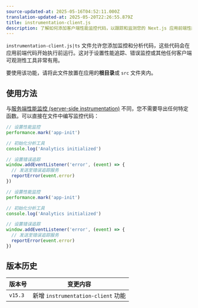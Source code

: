 ```yaml
---
source-updated-at: 2025-05-16T04:52:11.000Z
translation-updated-at: 2025-05-20T22:26:55.879Z
title: instrumentation-client.js
description: 了解如何添加客户端性能监控代码，以跟踪和监测您的 Next.js 应用前端性能。
---
```


`instrumentation-client.js|ts` 文件允许您添加监控和分析代码，这些代码会在应用前端代码开始执行前运行。这对于设置性能追踪、错误监控或其他任何客户端可观测性工具非常有用。

要使用该功能，请将此文件放置在应用的**根目录**或 `src` 文件夹内。

## 使用方法

与[服务端性能监控 (server-side instrumentation)](/docs/app/guides/instrumentation) 不同，您不需要导出任何特定函数。可以直接在文件中编写监控代码：

```ts filename="instrumentation-client.ts" switcher
// 设置性能监控
performance.mark('app-init')

// 初始化分析工具
console.log('Analytics initialized')

// 设置错误追踪
window.addEventListener('error', (event) => {
  // 发送至错误追踪服务
  reportError(event.error)
})
```

```js filename="instrumentation-client.js" switcher
// 设置性能监控
performance.mark('app-init')

// 初始化分析工具
console.log('Analytics initialized')

// 设置错误追踪
window.addEventListener('error', (event) => {
  // 发送至错误追踪服务
  reportError(event.error)
})
```

## 版本历史

| 版本号  | 变更内容                           |
| ------- | --------------------------------- |
| `v15.3` | 新增 `instrumentation-client` 功能 |